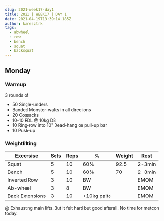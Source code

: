```yaml
---
slug: 2021-week17-day1
title: 2021 | WEEK17 | DAY 1
date: 2021-04-19T13:39:14.185Z
author: karesztrk
tags:
  - abwheel
  - row
  - bench
  - squat
  - backsquat
---
```

## Monday

### Warmup

3 rounds of

* 50 Single-unders
* Banded Monster-walks in all directions
* 20 Cossacks
* 10-10 RDL @ 10kg DB
* 10 Ring-row into 10" Dead-hang on pull-up bar
* 10 Push-up

### Weightlifting

| Excersise       | Sets | Reps | %           | Weight | Rest   |
| --------------- | ---- | ---- | ----------- | ------ | ------ |
| Squat           | 5    | 10   | 60%         | 92.5   | 2-3min |
| Bench           | 5    | 10   | 60%         | 70     | 2-3min |
| Inverted Row    | 3    | 10   | BW          |        | EMOM   |
| Ab-wheel        | 3    | 8    | BW          |        | EMOM   |
| Back Extensions | 3    | 10   | +10kg palte |        | EMOM   |

@ Exhausting main lifts. But it felt hard but good afterall. No time for metcon today.